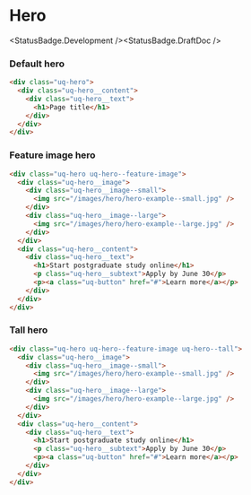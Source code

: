 
<Meta title="Components/Hero/All" />

# Hero

<StatusBadge.Development /><StatusBadge.DraftDoc />

### Default hero

<Canvas withSource="none" withToolbar>
  <Story id="components-hero--default-hero" height={505} />
</Canvas>

```html
<div class="uq-hero">  
  <div class="uq-hero__content">
    <div class="uq-hero__text">
      <h1>Page title</h1>
    </div>
  </div>
</div>
```

### Feature image hero

<Canvas withSource="none" withToolbar>
  <Story id="components-hero--feature-hero" height={505} />
</Canvas>

```html
<div class="uq-hero uq-hero--feature-image">  
  <div class="uq-hero__image">
    <div class="uq-hero__image--small">
      <img src="/images/hero/hero-example--small.jpg" />
    </div>
    <div class="uq-hero__image--large">
      <img src="/images/hero/hero-example--large.jpg" />
    </div>
  </div>
  <div class="uq-hero__content">
    <div class="uq-hero__text">
      <h1>Start postgraduate study online</h1>
      <p class="uq-hero__subtext">Apply by June 30</p>
      <p><a class="uq-button" href="#">Learn more</a></p>
    </div>
  </div>
</div>
```

### Tall hero

<Canvas withSource="none" withToolbar>
  <Story id="components-hero--tall" height={600} />
</Canvas>

```html
<div class="uq-hero uq-hero--feature-image uq-hero--tall">  
  <div class="uq-hero__image">
    <div class="uq-hero__image--small">
      <img src="/images/hero/hero-example--small.jpg" />
    </div>
    <div class="uq-hero__image--large">
      <img src="/images/hero/hero-example--large.jpg" />
    </div>
  </div>
  <div class="uq-hero__content">
    <div class="uq-hero__text">
      <h1>Start postgraduate study online</h1>
      <p class="uq-hero__subtext">Apply by June 30</p>
      <p><a class="uq-button" href="#">Learn more</a></p>
    </div>
  </div>
</div>
```